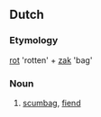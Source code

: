 ==Dutch==

===Etymology===
[[rot]] 'rotten' + [[zak]] 'bag'

===Noun===
{{nl-noun|rotzakken|rotzakje}} {{m}}

# [[scumbag]], [[fiend]]